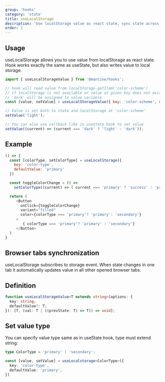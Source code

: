 ```yaml
---
group: 'hooks'
category: 'state'
title: useLocalStorage
description: 'Use localStorage value as react state, sync state across opened tabs'
order: 1
---
```


## Usage

useLocalStorage allows you to use value from localStorage as react state. Hook works exactly the same as useState, but also writes value to local storage.

```js
import { useLocalStorageValue } from '@mantine/hooks';

// hook will read value from localStorage.getItem('color-scheme')
// if localStorage is not available or value at given key does not exist
// 'dark' will be assigned to value variable
const [value, setValue] = useLocalStorageValue({ key: 'color-scheme', defaultValue: 'dark' });

// Value is set both to state and localStorage at 'color-scheme'
setValue('light');

// You can also use callback like in useState hook to set value
setValue((current) => (current === 'dark' ? 'light' : 'dark'));
```

## Example

```js live=true
() => {
  const [colorType, setColorType] = useLocalStorage({
    key: 'color-type',
    defaultValue: 'primary'
  })

  const toggleColorChange = () =>
    setColorType((current) => ( current === 'primary' ? 'success' : 'primary'))

  return (
     <Button
       onClick={toggleColorChange}
       variant="filled"
       color={colorType === 'primary'? 'primary': 'secondary'}
     >
        { colorType === 'primary'? 'primary' : 'secondary'}
     </Button>
  )
}
```

## Browser tabs synchronization

useLocalStorage subscribes to storage event. When state changes in one tab it automatically updates value in all other opened browser tabs.

## Definition

```ts
function useLocalStorageValue<T extends string>(options: {
  key: string;
  defaultValue?: T;
}): [T, (val: T | ((prevState: T) => T)) => void];
```

## Set value type

You can specify value type same as in useState hook, type must extend string:

```ts
type ColorType = 'primary' | 'secondary';

const [value, setValue] = useLocalstorage<ColorType>({
  key: 'color-type',
  defaultValue: 'primary',
})
```
